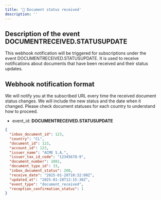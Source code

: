 ```yaml
---
title: '📨 Document status received'
description: ''
---
```

## Description of the event DOCUMENTRECEIVED.STATUSUPDATE

This webhook notification will be triggered for subscriptions under the event DOCUMENTRECEIVED.STATUSUPDATE.
It is used to receive notifications about documents that have been received and their status updates.

## Webhook notification format

We will notify you at the subscribed URL every time the received document status changes. We will include the new status and the date when it changed.
Please check document statuses for each country to understand how to proceed.

- event_id: **DOCUMENTRECEIVED.STATUSUPDATE**
```json
{
  "inbox_document_id": 123,
  "country": "CL",
  "document_id": 123,
  "account_id": 123,
  "issuer_name": "ACME S.A.",
  "issuer_tax_id_code": "12345678-9",
  "document_number": 1001,
  "document_type_id": 33,
  "inbox_document_status": 200,
  "receive_date": "2025-01-28T10:32:00Z",
  "updated_at": "2025-01-28T12:15:30Z",
  "event_type": "document_received",
  "reception_confirmation_status": 1
}
```